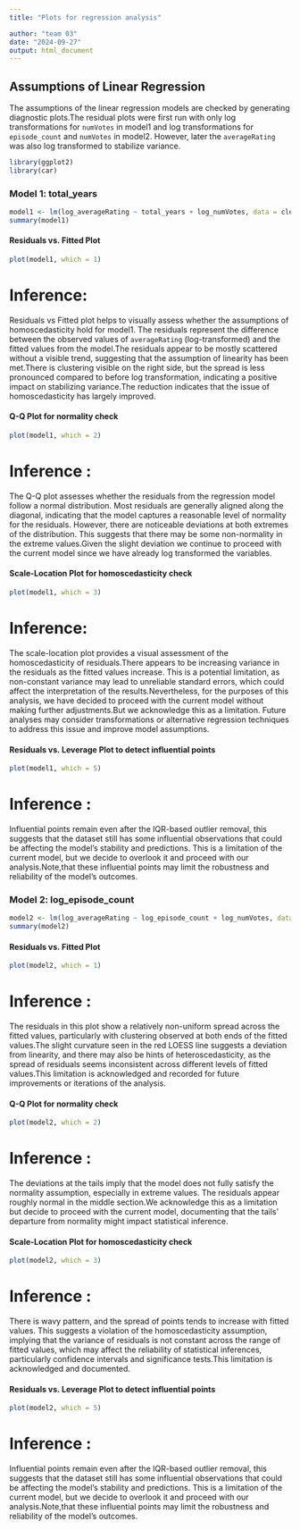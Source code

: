 ```yaml
---
title: "Plots for regression analysis"

author: "team 03"
date: "2024-09-27"
output: html_document
---
```


## Assumptions of Linear Regression

The assumptions of the linear regression models are checked by generating diagnostic plots.The residual plots were first run with only log transformations for `numVotes` in model1 and log transformations for `episode_count` and `numVotes` in model2. However, later the `averageRating` was also log transformed to stabilize variance.


```r
library(ggplot2)
library(car)
```


### Model 1: total_years

```r
model1 <- lm(log_averageRating ~ total_years + log_numVotes, data = cleaned_data)
summary(model1)
```


#### Residuals vs. Fitted Plot

```r

plot(model1, which = 1)

```


# Inference:

Residuals vs Fitted plot helps to visually assess whether the assumptions of homoscedasticity hold for model1. The residuals represent the difference between the observed values of `averageRating` (log-transformed) and the fitted values from the model.The residuals appear to be mostly scattered without a visible trend, suggesting that the assumption of linearity has been met.There is clustering visible on the right side, but the spread is less pronounced compared to before log transformation, indicating a positive impact on stabilizing variance.The reduction indicates that the issue of homoscedasticity has largely improved.


#### Q-Q Plot for normality check

```r
plot(model1, which = 2)

```


# Inference :

The Q-Q plot assesses whether the residuals from the regression model follow a normal distribution. Most residuals are generally aligned along the diagonal, indicating that the model captures a reasonable level of normality for the residuals. However, there are noticeable deviations at both extremes of the distribution. This suggests that there may be some non-normality in the extreme values.Given the slight deviation we continue to proceed with the current model since we have already log transformed the variables.


#### Scale-Location Plot for homoscedasticity check

```r
plot(model1, which = 3)
```


# Inference:

The scale-location plot provides a visual assessment of the homoscedasticity of residuals.There appears to be increasing variance in the residuals as the fitted values increase. This is a potential limitation, as non-constant variance may lead to unreliable standard errors, which could affect the interpretation of the results.Nevertheless, for the purposes of this analysis, we have decided to proceed with the current model without making further adjustments.But we acknowledge this as a limitation. Future analyses may consider transformations or alternative regression techniques to address this issue and improve model assumptions. 


#### Residuals vs. Leverage Plot to detect influential points

```r
plot(model1, which = 5)
```


# Inference :

Influential points remain even after the IQR-based outlier removal, this suggests that the dataset still has some influential observations that could be affecting the model's stability and predictions. This is a limitation of the current model, but we decide to overlook it and proceed with our analysis.Note,that these influential points may limit the robustness and reliability of the model's outcomes. 



### Model 2: log_episode_count

```r
model2 <- lm(log_averageRating ~ log_episode_count + log_numVotes, data = cleaned_data)
summary(model2)
```


#### Residuals vs. Fitted Plot

```r

plot(model2, which = 1)

```


# Inference :

The residuals in this plot show a relatively non-uniform spread across the fitted values, particularly with clustering observed at both ends of the fitted values.The slight curvature seen in the red LOESS line suggests a deviation from linearity, and there may also be hints of heteroscedasticity, as the spread of residuals seems inconsistent across different levels of fitted values.This limitation is acknowledged and recorded for future improvements or iterations of the analysis.


#### Q-Q Plot for normality check

```r
plot(model2, which = 2)

```


# Inference :

The deviations at the tails imply that the model does not fully satisfy the normality assumption, especially in extreme values. The residuals appear roughly normal in the middle section.We acknowledge this as a limitation but decide to proceed with the current model, documenting that the tails' departure from normality might impact statistical inference.


#### Scale-Location Plot for homoscedasticity check

```r
plot(model2, which = 3)
```


# Inference :

There is wavy pattern, and the spread of points tends to increase with fitted values. This suggests a violation of the homoscedasticity assumption, implying that the variance of residuals is not constant across the range of fitted values, which may affect the reliability of statistical inferences, particularly confidence intervals and significance tests.This limitation is acknowledged and documented.


#### Residuals vs. Leverage Plot to detect influential points

```r
plot(model2, which = 5)

```


# Inference :
Influential points remain even after the IQR-based outlier removal, this suggests that the dataset still has some influential observations that could be affecting the model's stability and predictions. This is a limitation of the current model, but we decide to overlook it and proceed with our analysis.Note,that these influential points may limit the robustness and reliability of the model's outcomes. 






